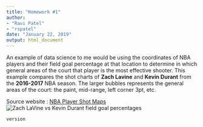 ```yaml
---
title: "Homework #1"
author:
- "Ravi Patel"
- "rspatel"
date: "January 22, 2019"
output: html_document
---
```


An example of data science to me would be using the coordinates of NBA players and their field goal percentage at that location to determine in which general areas of the court that player is the most effective shooter. This example compares the shot charts of **Zach Lavine** and **Kevin Durant** from the **2016-2017** NBA season. The larger bubbles represents the general areas of the court: the paint, mid-range, left corner 3pt, etc.

Source website : [NBA Player Shot Maps](http://nbasavant.com/apps/compare.php)
![Zach LaVine vs Kevin Durant field goal percentages](NBA_Heat_Map.png)

```r
version
```